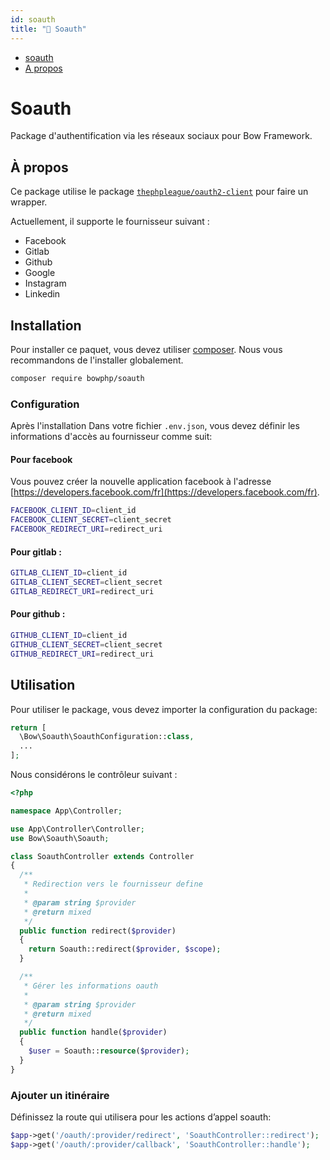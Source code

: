 ```yaml
---
id: soauth
title: "🔐 Soauth"
---
```



- [soauth](#soauth)
-   [A propos](#a-props)

# Soauth

Package d'authentification via les réseaux sociaux pour Bow Framework.

## À propos

Ce package utilise le package [`thephpleague/oauth2-client`](https://github.com/thephpleague/oauth2-client) pour faire un wrapper.

Actuellement, il supporte le fournisseur suivant :

- Facebook
- Gitlab
- Github
- Google
- Instagram
- Linkedin

## Installation

Pour installer ce paquet, vous devez utiliser [composer](https://getcomposer.org). Nous vous recommandons de l'installer globalement.

```bash
composer require bowphp/soauth
```

### Configuration

Après l'installation Dans votre fichier `.env.json`, vous devez définir les informations d'accès au fournisseur comme suit:

#### Pour facebook

Vous pouvez créer la nouvelle application facebook à l'adresse [https://developers.facebook.com/fr](https://developers.facebook.com/fr).

```bash
FACEBOOK_CLIENT_ID=client_id
FACEBOOK_CLIENT_SECRET=client_secret
FACEBOOK_REDIRECT_URI=redirect_uri
```

#### Pour gitlab :

```bash
GITLAB_CLIENT_ID=client_id
GITLAB_CLIENT_SECRET=client_secret
GITLAB_REDIRECT_URI=redirect_uri
```

#### Pour github :

```bash
GITHUB_CLIENT_ID=client_id
GITHUB_CLIENT_SECRET=client_secret
GITHUB_REDIRECT_URI=redirect_uri
```

## Utilisation

Pour utiliser le package, vous devez importer la configuration du package:

```php
return [
  \Bow\Soauth\SoauthConfiguration::class,
  ...
];
```

Nous considérons le contrôleur suivant :

```php
<?php

namespace App\Controller;

use App\Controller\Controller;
use Bow\Soauth\Soauth;

class SoauthController extends Controller
{
  /**
   * Redirection vers le fournisseur define
   * 
   * @param string $provider
   * @return mixed
   */
  public function redirect($provider)
  {
    return Soauth::redirect($provider, $scope);
  }

  /**
   * Gérer les informations oauth
   * 
   * @param string $provider
   * @return mixed
   */
  public function handle($provider)
  {
    $user = Soauth::resource($provider);
  }
}
```

### Ajouter un itinéraire

Définissez la route qui utilisera pour les actions d’appel soauth:

```php
$app->get('/oauth/:provider/redirect', 'SoauthController::redirect');
$app->get('/oauth/:provider/callback', 'SoauthController::handle');
```

<SuggestionFeature />
